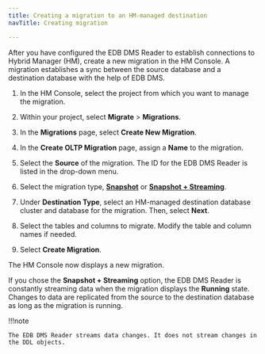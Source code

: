 ```yaml
---
title: Creating a migration to an HM-managed destination
navTitle: Creating migration

---
```


After you have configured the EDB DMS Reader to establish connections to Hybrid Manager (HM), create a new migration in the HM Console. A migration establishes a sync between the source database and a destination database with the help of EDB DMS.

1.  In the HM Console, select the project from which you want to manage the migration.

2.  Within your project, select **Migrate** > **Migrations**. 

3.  In the **Migrations** page, select **Create New Migration**. 

4.  In the **Create OLTP Migration** page, assign a **Name** to the migration. 

5.  Select the **Source** of the migration. The ID for the EDB DMS Reader is listed in the drop-down menu.

6.  Select the migration type, [**Snapshot**](/edb-postgres-ai/latest/hybrid-manager/using_hybrid_manager/migration/terminology/#snapshot-migration) or [**Snapshot + Streaming**](/edb-postgres-ai/latest/hybrid-manager/using_hybrid_manager/migration/terminology/#snapshot--streaming-migration).

7.  Under **Destination Type**, select an HM-managed destination database cluster and database for the migration. Then, select **Next**.

8.  Select the tables and columns to migrate. Modify the table and column names if needed.

9.  Select **Create Migration**.

The HM Console now displays a new migration.

If you chose the **Snapshot + Streaming** option, the EDB DMS Reader is constantly streaming data when the migration displays the **Running** state. Changes to data are replicated from the source to the destination database as long as the migration is running. 

!!!note

    The EDB DMS Reader streams data changes. It does not stream changes in the DDL objects.

